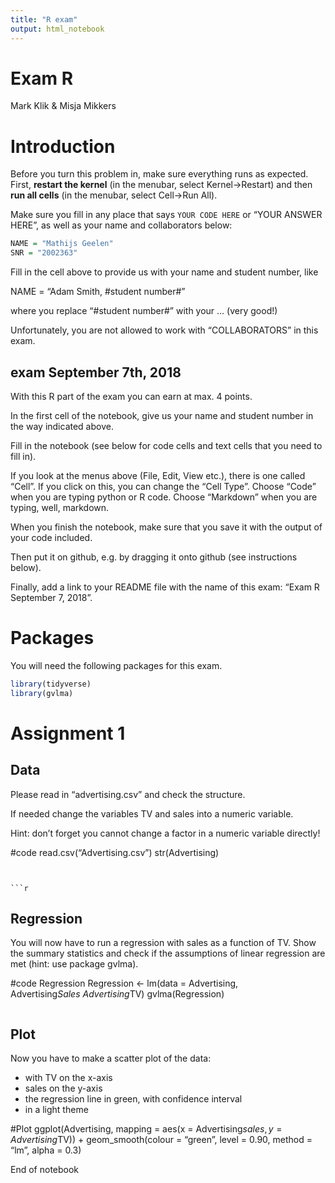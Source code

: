 ```yaml
---
title: "R exam"
output: html_notebook
---
```


# Exam R
Mark Klik & Misja Mikkers

# Introduction

Before you turn this problem in, make sure everything runs as expected. First, **restart the kernel** (in the menubar, select Kernel$\rightarrow$Restart) and then **run all cells** (in the menubar, select Cell$\rightarrow$Run All).

Make sure you fill in any place that says `YOUR CODE HERE` or "YOUR ANSWER HERE", as well as your name and collaborators below:

```r
NAME = "Mathijs Geelen"
SNR = "2002363"
```

Fill in the cell above to provide us with your name and student number, like

NAME = "Adam Smith, #student number#"

where you replace "#student number#" with your ... (very good!)

Unfortunately, you are not allowed to work with "COLLABORATORS" in this exam.

## exam September 7th, 2018

With this R part of the exam you can earn at max. 4 points.

In the first cell of the notebook, give us your name and student number in the way indicated above.

Fill in the notebook (see below for code cells and text cells that you need to fill in).

If you look at the menus above (File, Edit, View etc.), there is one called "Cell". If you click on this, you can change the "Cell Type". Choose "Code" when you are typing python or R code. Choose "Markdown" when you are typing, well, markdown.

When you finish the notebook, make sure that you save it with the output of your code included.

Then put it on github, e.g. by dragging it onto github (see instructions below).

Finally, add a link to your README file with the name of this exam: "Exam R September 7, 2018".

# Packages

You will need the following packages for this exam.

```r
library(tidyverse)
library(gvlma)
```


# Assignment 1

## Data

Please read in "advertising.csv" and check the structure.

If needed change the variables TV and sales into a numeric variable.

Hint: don't forget you cannot change a factor in a numeric variable directly!

#code
read.csv("Advertising.csv")
str(Advertising)
```


```r

```


## Regression 

You will now have to run a regression with sales as a function of TV. Show the summary statistics and check if the assumptions of linear regression are met (hint: use package gvlma).

#code Regression
Regression <- lm(data = Advertising, Advertising$Sales ~ Advertising$TV)
gvlma(Regression)

```r

```

## Plot

Now you have to make a scatter plot of the data:

* with TV on the x-axis
* sales on the y-axis
* the regression line in green, with confidence interval
* in a light theme

#Plot
ggplot(Advertising, mapping = aes(x = Advertising$sales, y = Advertising$TV)) + geom_smooth(colour = "green", level = 0.90, method = "lm", alpha = 0.3)


End of notebook


